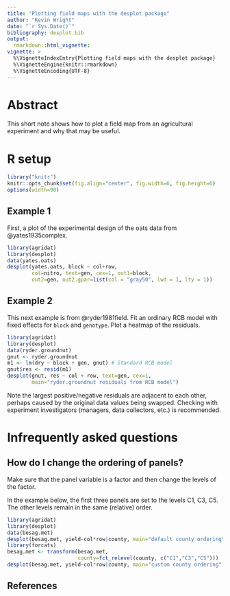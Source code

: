 ```yaml
---
title: "Plotting field maps with the desplot package"
author: "Kevin Wright"
date: "`r Sys.Date()`"
bibliography: desplot.bib
output:
  rmarkdown::html_vignette:
vignette: >
  %\VignetteIndexEntry{Plotting field maps with the desplot package}
  %\VignetteEngine{knitr::rmarkdown}
  %\VignetteEncoding{UTF-8}
---
```


# Abstract

This short note shows how to plot a field map from an agricultural experiment and why that may be useful.

# R setup

```r
library("knitr")
knitr::opts_chunk$set(fig.align="center", fig.width=6, fig.height=6)
options(width=90)
```

## Example 1

First, a plot of the experimental design of the oats data from @yates1935complex.
```r
library(agridat)
library(desplot)
data(yates.oats)
desplot(yates.oats, block ~ col+row,
        col=nitro, text=gen, cex=1, out1=block,
        out2=gen, out2.gpar=list(col = "gray50", lwd = 1, lty = 1))
```

## Example 2

This next example is from @ryder1981field.  Fit an ordinary RCB model with fixed effects for `block` and `genotype`.  Plot a heatmap of the residuals.

```r
library(agridat)
library(desplot)
data(ryder.groundnut)
gnut <- ryder.groundnut
m1 <- lm(dry ~ block + gen, gnut) # Standard RCB model
gnut$res <- resid(m1)
desplot(gnut, res ~ col + row, text=gen, cex=1,
        main="ryder.groundnut residuals from RCB model")
```
Note the largest positive/negative residuals are adjacent to each other,
perhaps caused by the original data values being swapped.  Checking with
experiment investigators (managers, data collectors, etc.) is recommended.

# Infrequently asked questions

## How do I change the ordering of panels?

Make sure that the panel variable is a factor and then change the levels of the factor.

In the example below, the first three panels are set to the levels C1, C3, C5. The other levels remain in the same (relative) order.

```r
library(agridat)
library(desplot)
data(besag.met)
desplot(besag.met, yield~col*row|county, main="default county ordering")
library(forcats)
besag.met <- transform(besag.met,
                       county=fct_relevel(county, c("C1","C3","C5")))
desplot(besag.met, yield~col*row|county, main="custom county ordering")
```
## References
	
